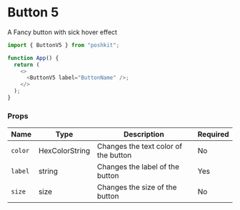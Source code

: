 <!-- Custom-MDX-Documentation.mdx -->

# Button 5

A Fancy button with sick hover effect

```js
import { ButtonV5 } from "poshkit";

function App() {
  return (
    <>
      <ButtonV5 label="ButtonName" />;
    </>
  );
}
```

### Props

| Name    | Type           | Description                          | Required |
| ------- | -------------- | ------------------------------------ | -------- |
| `color` | HexColorString | Changes the text color of the button | No       |
| `label` | string         | Changes the label of the button      | Yes      |
| `size`  | size           | Changes the size of the button       | No       |
